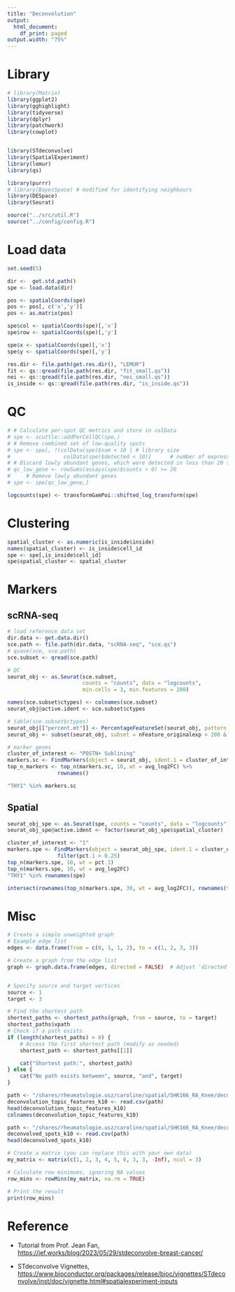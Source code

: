 ```yaml
---
title: "Deconvolution"
output:
  html_document:
    df_print: paged
output.width: "75%"
---
```


# Library

```r
# library(Matrix)
library(ggplot2)
library(gghighlight)
library(tidyverse)
library(dplyr)
library(patchwork)
library(cowplot)


library(STdeconvolve)
library(SpatialExperiment)
library(lemur)
library(qs)

library(purrr)
# library(BayesSpace) # modified for identifying neighbours
library(DESpace)
library(Seurat)
```

```r
source("../src/util.R")
source("../config/config.R")
```

# Load data

```r
set.seed(5)
```

```r
dir <-  get.std.path()
spe <- load.data(dir)

pos <- spatialCoords(spe)
pos <- pos[, c('x','y')]
pos <- as.matrix(pos)

spe$col <- spatialCoords(spe)[,'x']
spe$row <- spatialCoords(spe)[,'y']

spe$x <- spatialCoords(spe)[,'x']
spe$y <- spatialCoords(spe)[,'y']
```

```r
res.dir <- file.path(get.res.dir(), "LEMUR")
fit <- qs::qread(file.path(res.dir, "fit_small.qs"))
nei <- qs::qread(file.path(res.dir, "nei_small.qs"))
is_inside <- qs::qread(file.path(res.dir, "is_inside.qs"))
```

# QC

```r
# # Calculate per-spot QC metrics and store in colData
# spe <- scuttle::addPerCellQC(spe,)
# # Remove combined set of low-quality spots
# spe <- spe[, !(colData(spe)$sum < 10 | # library size
#                 colData(spe)$detected < 10)]      # number of expressed genes
# # Discard lowly abundant genes, which were detected in less than 20 spots.
# qc_low_gene <- rowSums(assays(spe)$counts > 0) >= 20
#     # Remove lowly abundant genes
# spe <- spe[qc_low_gene,]

logcounts(spe) <- transformGamPoi::shifted_log_transform(spe)
```

# Clustering

```r
spatial_cluster <- as.numeric(is_inside$inside)
names(spatial_cluster) <- is_inside$cell_id
spe <- spe[,is_inside$cell_id]
spe$spatial_cluster <- spatial_cluster

```

# Markers

## scRNA-seq

```r
# load reference data set
dir.data <- get.data.dir()
sce.path <- file.path(dir.data, "scRNA-seq", "sce.qs")
# qsave(sce, sce.path)
sce.subset <- qread(sce.path)
```

```r
# QC
seurat_obj <- as.Seurat(sce.subset, 
                        counts = "counts", data = "logcounts", 
                        min.cells = 3, min.features = 200)

names(sce.subset$ctypes) <- colnames(sce.subset)
seurat_obj@active.ident <- sce.subset$ctypes

# table(sce.subset$ctypes)
seurat_obj[["percent.mt"]] <- PercentageFeatureSet(seurat_obj, pattern = "^MT-")
seurat_obj <- subset(seurat_obj, subset = nFeature_originalexp > 200 & nFeature_originalexp < 2500 & percent.mt < 5)

# marker genes
cluster_of_interest <- "POSTN+ Sublining"
markers.sc <- FindMarkers(object = seurat_obj, ident.1 = cluster_of_interest, min.pct = 0.25)
top_n_markers <- top_n(markers.sc, 10, wt = avg_log2FC) %>% 
                rownames()

"THY1" %in% markers.sc
```

## Spatial

```r
seurat_obj_spe <- as.Seurat(spe, counts = "counts", data = "logcounts")
seurat_obj_spe@active.ident <- factor(seurat_obj_spe$spatial_cluster)

cluster_of_interest <- "1"
markers.spe <- FindMarkers(object = seurat_obj_spe, ident.1 = cluster_of_interest) %>% 
                filter(pct.1 > 0.25)
top_n(markers.spe, 10, wt = pct.1)
top_n(markers.spe, 10, wt = avg_log2FC)
"THY1" %in% rownames(spe) 
```

```r
intersect(rownames(top_n(markers.spe, 30, wt = avg_log2FC)), rownames(top_n(markers.sc, 30, wt = avg_log2FC)))
```

# Misc

```r
# Create a simple unweighted graph
# Example edge list
edges <- data.frame(from = c(0, 1, 1, 2), to = c(1, 2, 3, 3))

# Create a graph from the edge list
graph <- graph.data.frame(edges, directed = FALSE)  # Adjust 'directed' as needed


# Specify source and target vertices
source <- 1
target <- 3

# Find the shortest path
shortest_paths <- shortest_paths(graph, from = source, to = target)
shortest_paths$vpath
# Check if a path exists
if (length(shortest_paths) > 0) {
    # Access the first shortest path (modify as needed)
    shortest_path <- shortest_paths[[1]]

    cat("Shortest path:", shortest_path)
} else {
    cat("No path exists between", source, "and", target)
}


```

```r
path <- "/shares/rheumatologie.usz/caroline/spatial/SHK166_RA_Knee/deconvolution/deconvolution_k10/deconvolution_topic_features_k10.csv"
deconvolution_topic_features_k10 <- read.csv(path)
head(deconvolution_topic_features_k10)
colnames(deconvolution_topic_features_k10)

path <- "/shares/rheumatologie.usz/caroline/spatial/SHK166_RA_Knee/deconvolution/deconvolution_k10/deconvolved_spots_k10.csv"
deconvolved_spots_k10 <- read.csv(path)
head(deconvolved_spots_k10)
```

```r
# Create a matrix (you can replace this with your own data)
my_matrix <- matrix(c(1, 2, 3, 4, 5, 6, 3, 3, -Inf), ncol = 3)

# Calculate row minimums, ignoring NA values
row_mins <- rowMins(my_matrix, na.rm = TRUE)

# Print the result
print(row_mins)

```

# Reference

-   Tutorial from Prof. Jean Fan, <https://jef.works/blog/2023/05/29/stdeconvolve-breast-cancer/>

-   STdeconvolve Vignettes, <https://www.bioconductor.org/packages/release/bioc/vignettes/STdeconvolve/inst/doc/vignette.html#spatialexperiment-inputs>
